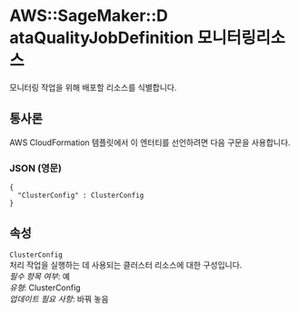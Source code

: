 # AWS::SageMaker::D ataQualityJobDefinition 모니터링리소스

모니터링 작업을 위해 배포할 리소스를 식별합니다.

## 통사론

AWS CloudFormation 템플릿에서 이 엔터티를 선언하려면 다음 구문을 사용합니다.

### JSON (영문)

```
{
  "ClusterConfig" : ClusterConfig
}
```

## 속성

`ClusterConfig`  
처리 작업을 실행하는 데 사용되는 클러스터 리소스에 대한 구성입니다.  
_필수 항목 여부_: 예  
_유형_: ClusterConfig  
_업데이트 필요 사항_: 바꿔 놓음

